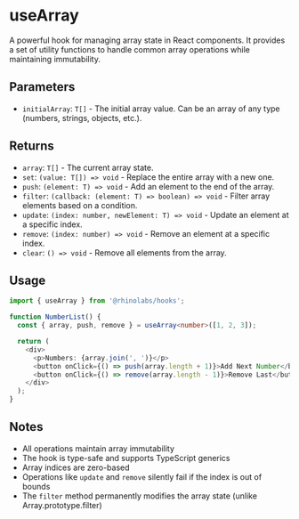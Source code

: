 # useArray

A powerful hook for managing array state in React components. It provides a set of utility functions to handle common array operations while maintaining immutability.

## Parameters

- `initialArray`: `T[]` - The initial array value. Can be an array of any type (numbers, strings, objects, etc.).

## Returns

- `array`: `T[]` - The current array state.
- `set`: `(value: T[]) => void` - Replace the entire array with a new one.
- `push`: `(element: T) => void` - Add an element to the end of the array.
- `filter`: `(callback: (element: T) => boolean) => void` - Filter array elements based on a condition.
- `update`: `(index: number, newElement: T) => void` - Update an element at a specific index.
- `remove`: `(index: number) => void` - Remove an element at a specific index.
- `clear`: `() => void` - Remove all elements from the array.

## Usage

```typescript
import { useArray } from '@rhinolabs/hooks';

function NumberList() {
  const { array, push, remove } = useArray<number>([1, 2, 3]);

  return (
    <div>
      <p>Numbers: {array.join(', ')}</p>
      <button onClick={() => push(array.length + 1)}>Add Next Number</button>
      <button onClick={() => remove(array.length - 1)}>Remove Last</button>
    </div>
  );
}
```

## Notes

- All operations maintain array immutability
- The hook is type-safe and supports TypeScript generics
- Array indices are zero-based
- Operations like `update` and `remove` silently fail if the index is out of bounds
- The `filter` method permanently modifies the array state (unlike Array.prototype.filter)
